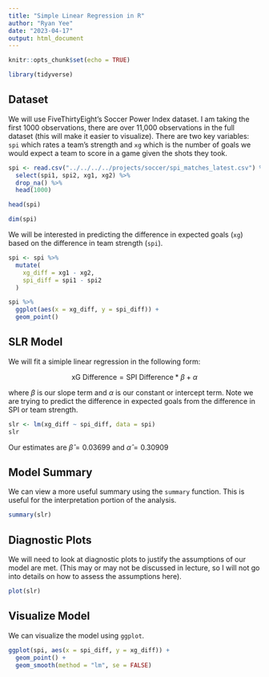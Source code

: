 ```yaml
---
title: "Simple Linear Regression in R"
author: "Ryan Yee"
date: "2023-04-17"
output: html_document
---
```


```r
knitr::opts_chunk$set(echo = TRUE)
```

```r
library(tidyverse)
```

## Dataset

We will use FiveThirtyEight's Soccer Power Index dataset. I am taking the first 1000 observations, there are over 11,000 observations in the full dataset (this will make it easier to visualize). There are two key variables: `spi` which rates a team's strength and `xg` which is the number of goals we would expect a team to score in a game given the shots they took.

```r
spi <- read.csv("../../../../projects/soccer/spi_matches_latest.csv") %>%
  select(spi1, spi2, xg1, xg2) %>%
  drop_na() %>%
  head(1000)
```

```r
head(spi)
```

```r
dim(spi)
```

We will be interested in predicting the difference in expected goals (`xg`) based on the difference in team strength (`spi`).

```r
spi <- spi %>%
  mutate(
    xg_diff = xg1 - xg2,
    spi_diff = spi1 - spi2
  )

spi %>%
  ggplot(aes(x = xg_diff, y = spi_diff)) +
  geom_point()
```


## SLR Model

We will fit a simiple linear regression in the following form:

$$ \text{xG Difference} = \text{SPI Difference} * \beta + \alpha$$

where $\beta$ is our slope term and $\alpha$ is our constant or intercept term. Note we are trying to predict the difference in expected goals from the difference in SPI or team strength.

```r


slr <- lm(xg_diff ~ spi_diff, data = spi)
slr
```

Our estimates are $\hat{\beta} = 0.03699$ and $\hat{\alpha} = 0.30909$

## Model Summary

We can view a more useful summary using the `summary` function. This is useful for the interpretation portion of the analysis.

```r
summary(slr)
```

## Diagnostic Plots

We will need to look at diagnostic plots to justify the assumptions of our model are met. (This may or may not be discussed in lecture, so I will not go into details on how to assess the assumptions here).

```r
plot(slr)
```

## Visualize Model

We can visualize the model using `ggplot`.

```r
ggplot(spi, aes(x = spi_diff, y = xg_diff)) +
  geom_point() +
  geom_smooth(method = "lm", se = FALSE)
```
